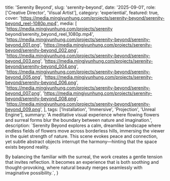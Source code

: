   title: 'Serenity Beyond',
  slug: 'serenity-beyond',
  date: '2025-09-01',
  role: ['Creative Director', 'Visual Artist'],
  category: 'experiential',
  featured: true,
  cover: 'https://media.mingjyunhung.com/projects/serenity-beyond/serenity-beyond_reel-1080p.mp4',
  media: [
    'https://media.mingjyunhung.com/projects/serenity beyond/serenity_beyond_reel_1080p.mp4',
    'https://media.mingjyunhung.com/projects/serenity-beyond/serenity-beyond_001.png',
    'https://media.mingjyunhung.com/projects/serenity-beyond/serenity-beyond_002.png',
    'https://media.mingjyunhung.com/projects/serenity-beyond/serenity-beyond_003.png',
    'https://media.mingjyunhung.com/projects/serenity-beyond/serenity-beyond_004.png',
    'https://media.mingjyunhung.com/projects/serenity-beyond/serenity-beyond_005.png',
    'https://media.mingjyunhung.com/projects/serenity-beyond/serenity-beyond_006.png',
    'https://media.mingjyunhung.com/projects/serenity-beyond/serenity-beyond_007.png',
    'https://media.mingjyunhung.com/projects/serenity-beyond/serenity-beyond_008.png',
    'https://media.mingjyunhung.com/projects/serenity-beyond/serenity-beyond_009.png',
  ],
  tags: ['Installation', 'Immersive', 'Projection', 'Unreal Engine'],
  summary:
    'A meditative visual experience where flowing flowers and surreal forms blur the boundary between nature and imagination.',
  description: `Serenity Beyond explores a calm, dreamlike landscape where endless fields of flowers move across borderless hills, immersing the viewer in the quiet strength of nature. This scene evokes peace and connection, yet subtle abstract objects interrupt the harmony—hinting that the space exists beyond reality.
  
  By balancing the familiar with the surreal, the work creates a gentle tension that invites reflection. It becomes an experience that is both soothing and thought-provoking, where natural beauty merges seamlessly with imaginative possibility.`,
}

